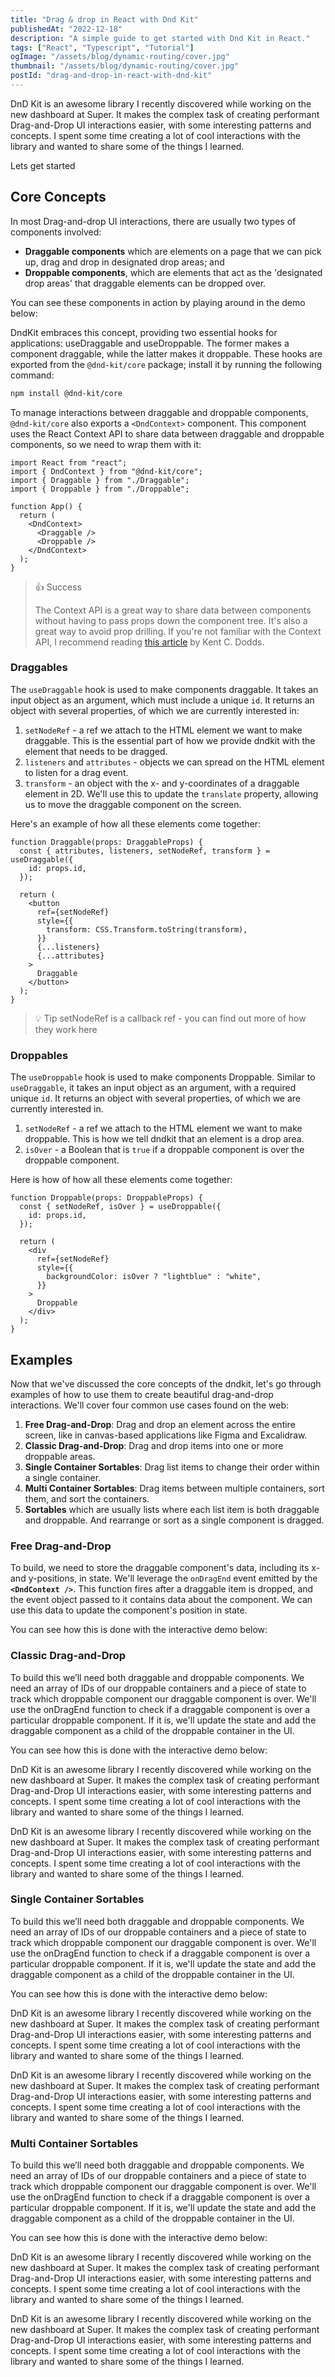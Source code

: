```yaml
---
title: "Drag & drop in React with Dnd Kit"
publishedAt: "2022-12-18"
description: "A simple guide to get started with Dnd Kit in React."
tags: ["React", "Typescript", "Tutorial"]
ogImage: "/assets/blog/dynamic-routing/cover.jpg"
thumbnail: "/assets/blog/dynamic-routing/cover.jpg"
postId: "drag-and-drop-in-react-with-dnd-kit"
---
```


DnD Kit is an awesome library I recently discovered while working on the new dashboard at Super. It makes the complex task of creating performant Drag-and-Drop UI interactions easier, with some interesting patterns and concepts. I spent some time creating a lot of cool interactions with the library and wanted to share some of the things I learned.

Lets get started

## Core Concepts

In most Drag-and-drop UI interactions, there are usually two types of components involved:

- **Draggable components** which are elements on a page that we can pick up, drag and drop in designated drop areas; and
- **Droppable components**, which are elements that act as the 'designated drop areas' that draggable elements can be dropped over.

You can see these components in action by playing around in the demo below:

<DraggableAndDroppable />

DndKit embraces this concept, providing two essential hooks for applications: useDraggable and useDroppable. The former makes a component draggable, while the latter makes it droppable. These hooks are exported from the `@dnd-kit/core` package; install it by running the following command:

```bash
npm install @dnd-kit/core
```

To manage interactions between draggable and droppable components, `@dnd-kit/core` also exports a `<DndContext>` component. This component uses the React Context API to share data between draggable and droppable components, so we need to wrap them with it:

```tsx showLineNumbers {2}
import React from "react";
import { DndContext } from "@dnd-kit/core";
import { Draggable } from "./Draggable";
import { Droppable } from "./Droppable";

function App() {
  return (
    <DndContext>
      <Draggable />
      <Droppable />
    </DndContext>
  );
}
```

> 👍 Success
>
> The Context API is a great way to share data between components without having to pass props down the component tree. It's also a great way to avoid prop drilling. If you're not familiar with the Context API, I recommend reading [this article](https://kentcdodds.com/blog/how-to-use-react-context-effectively) by Kent C. Dodds.

### Draggables

The `useDraggable` hook is used to make components draggable. It takes an input object as an argument, which must include a unique `id`. It returns an object with several properties, of which we are currently interested in:

1. `setNodeRef` - a ref we attach to the HTML element we want to make draggable. This is the essential part of how we provide dndkit with the element that needs to be dragged.
2. `listeners` and `attributes` - objects we can spread on the HTML element to listen for a drag event.
3. `transform` - an object with the x- and y-coordinates of a draggable element in 2D. We'll use this to update the `translate` property, allowing us to move the draggable component on the screen.

Here's an example of how all these elements come together:

```tsx showLineNumbers
function Draggable(props: DraggableProps) {
  const { attributes, listeners, setNodeRef, transform } = useDraggable({
    id: props.id,
  });

  return (
    <button
      ref={setNodeRef}
      style={{
        transform: CSS.Transform.toString(transform),
      }}
      {...listeners}
      {...attributes}
    >
      Draggable
    </button>
  );
}
```

> 💡 Tip
> setNodeRef is a callback ref - you can find out more of how they work here

### Droppables

The `useDroppable` hook is used to make components Droppable. Similar to `useDraggable`, it takes an input object as an argument, with a required unique `id`. It returns an object with several properties, of which we are currently interested in.

1. `setNodeRef` - a ref we attach to the HTML element we want to make droppable. This is how we tell dndkit that an element is a drop area.
2. `isOver` - a Boolean that is `true` if a droppable component is over the droppable component.

Here is how of how all these elements come together:

```tsx showLineNumbers
function Droppable(props: DroppableProps) {
  const { setNodeRef, isOver } = useDroppable({
    id: props.id,
  });

  return (
    <div
      ref={setNodeRef}
      style={{
        backgroundColor: isOver ? "lightblue" : "white",
      }}
    >
      Droppable
    </div>
  );
}
```

## Examples

Now that we've discussed the core concepts of the dndkit, let's go through examples of how to use them to create beautiful drag-and-drop interactions. We'll cover four common use cases found on the web:

1. **Free Drag-and-Drop**: Drag and drop an element across the entire screen, like in canvas-based applications like Figma and Excalidraw.
2. **Classic Drag-and-Drop**: Drag and drop items into one or more droppable areas.
3. **Single Container Sortables**: Drag list items to change their order within a single container.
4. **Multi Container Sortables**: Drag items between multiple containers, sort them, and sort the containers.
5. **Sortables** which are usually lists where each list item is both draggable and droppable. And rearrange or sort as a single component is dragged.

### Free Drag-and-Drop

<DraggableAndDroppable />

To build, we need to store the draggable component's data, including its x- and y-positions, in state. We'll leverage the `onDragEnd` event emitted by the **`<DndContext />`**. This function fires after a draggable item is dropped, and the event object passed to it contains data about the component. We can use this data to update the component's position in state.

You can see how this is done with the interactive demo below:

### Classic Drag-and-Drop

<DraggableAndDroppable />

To build this we’ll need both draggable and droppable components. We need an array of IDs of our droppable containers and a piece of state to track which droppable component our draggable component is over. We'll use the onDragEnd function to check if a draggable component is over a particular droppable component. If it is, we'll update the state and add the draggable component as a child of the droppable container in the UI.

You can see how this is done with the interactive demo below:

DnD Kit is an awesome library I recently discovered while working on the new dashboard at Super. It makes the complex task of creating performant Drag-and-Drop UI interactions easier, with some interesting patterns and concepts. I spent some time creating a lot of cool interactions with the library and wanted to share some of the things I learned.

DnD Kit is an awesome library I recently discovered while working on the new dashboard at Super. It makes the complex task of creating performant Drag-and-Drop UI interactions easier, with some interesting patterns and concepts. I spent some time creating a lot of cool interactions with the library and wanted to share some of the things I learned.

### Single Container Sortables

<DraggableAndDroppable />

To build this we’ll need both draggable and droppable components. We need an array of IDs of our droppable containers and a piece of state to track which droppable component our draggable component is over. We'll use the onDragEnd function to check if a draggable component is over a particular droppable component. If it is, we'll update the state and add the draggable component as a child of the droppable container in the UI.

You can see how this is done with the interactive demo below:

DnD Kit is an awesome library I recently discovered while working on the new dashboard at Super. It makes the complex task of creating performant Drag-and-Drop UI interactions easier, with some interesting patterns and concepts. I spent some time creating a lot of cool interactions with the library and wanted to share some of the things I learned.

DnD Kit is an awesome library I recently discovered while working on the new dashboard at Super. It makes the complex task of creating performant Drag-and-Drop UI interactions easier, with some interesting patterns and concepts. I spent some time creating a lot of cool interactions with the library and wanted to share some of the things I learned.

### Multi Container Sortables

<DraggableAndDroppable />

To build this we’ll need both draggable and droppable components. We need an array of IDs of our droppable containers and a piece of state to track which droppable component our draggable component is over. We'll use the onDragEnd function to check if a draggable component is over a particular droppable component. If it is, we'll update the state and add the draggable component as a child of the droppable container in the UI.

You can see how this is done with the interactive demo below:

DnD Kit is an awesome library I recently discovered while working on the new dashboard at Super. It makes the complex task of creating performant Drag-and-Drop UI interactions easier, with some interesting patterns and concepts. I spent some time creating a lot of cool interactions with the library and wanted to share some of the things I learned.

DnD Kit is an awesome library I recently discovered while working on the new dashboard at Super. It makes the complex task of creating performant Drag-and-Drop UI interactions easier, with some interesting patterns and concepts. I spent some time creating a lot of cool interactions with the library and wanted to share some of the things I learned.
